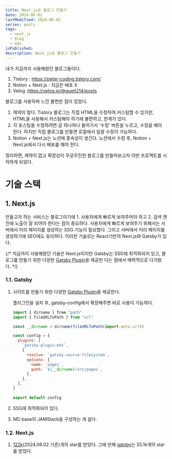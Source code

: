```yaml
---
title: Next.js로 블로그 만들기
date: 2024-06-02
lastModified: 2024-06-02
series: posts
tags: 
  - next.js
  - blog
  - mdx
isPublished: 
description: Next.js로 블로그 만들기
---
```


내가 지금까지 사용해왔던 블로그들이다.

1. Tistory : https://peter-coding.tistory.com/
2. Notion + Next.js : 지금은 배포 X
3. Velog :https://velog.io/@gueit214/posts

블로그를 사용하며 느낀 불편한 점이 있었다.

1. 제약이 많다. Tistory 블로그는 직접 HTML을 수정하여 커스텀할 수 있지만, HTML을 사용해서 커스텀해야 하기에 불편하고, 한계가 있다.
2. 각 포스팅을 수정하려면 글 하나하나 들어가서 '수정' 버튼을 누르고, 수정을 해야 한다. 하지만 직접 블로그를 만들면 로컬에서 일괄 수정이 가능하다.
3. Notion + Next.js는 노션에 종속성이 생긴다. 노션에서 수정 후, Notion + Next.js에서 다시 배포를 해야 한다.

정리하면, 제약이 없고 확장성이 무궁무진한 블로그를 만들어보고자 이번 프로젝트를 시작하게 되었다.

# 기술 스택

## 1. Next.js

만들고자 하는 서비스는 블로그이기에 1. 사용자에게 빠르게 보여주어야 하고 2. 검색 엔진에 노출이 잘 되어야 한다는 점이 중요하다. 사용자에게 빠르게 보여주기 위해서는 서버에서 미리 페이지를 생성하는 SSG 기능이 필요했다. 그리고 서버에서 미리 페이지를 생성하기에 SEO에도 유리하다. 이러한 기술로는 React기반의 Next.js와 Gatsby가 있다.

{/* 지금까지 사용해왔던 기술은 Next.js이지만 Gatsby는 SSG에 최적화되어 있고, 블로그를 만들기 위한 다양한 [Gatsby Plugin](https://www.gatsbyjs.com/plugins)을 제공한 다는 점에서 매력적으로 다가왔다.  */}

### 1.1. Gatsby
1. 사이트를 만들기 위한 다양한 [Gatsby Plugin](https://www.gatsbyjs.com/plugins)을 제공한다.

    플러그인을 설치 후, gatsby-config에서 확장해주면 바로 사용이 가능하다.

    ```js
    import { dirname } from "path"
    import { fileURLToPath } from "url"

    const __dirname = dirname(fileURLToPath(import.meta.url))

    const config = {
      plugins: [
        `gatsby-plugin-mdx`,
        {
          resolve: `gatsby-source-filesystem`,
          options: {
            name: `pages`,
            path: `${__dirname}/src/pages`,
          },
        },
      ],
    }

    export default config
    ```

2. SSG에 최적화되어 있다.

3. MD base의 JAMStack을 구성하는 게 쉽다.




### 1.2. Next.js

1. [122k](https://github.com/vercel/next.js)(2024.06.02 기준)개의 star를 받았다. 그에 반해 [gatsby](https://github.com/gatsbyjs/gatsby)는 55.1k개의 star를 받았다.